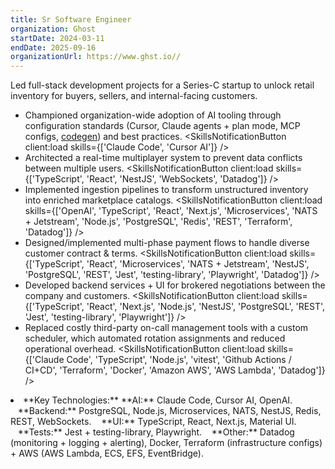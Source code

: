 ```yaml
---
title: Sr Software Engineer
organization: Ghost
startDate: 2024-03-11
endDate: 2025-09-16
organizationUrl: https://www.ghst.io//
---
```


Led full-stack development projects for a Series-C startup to unlock retail inventory for buyers, sellers, and internal-facing customers.

* Championed organization-wide adoption of AI tooling through configuration standards (Cursor, Claude agents + plan mode, MCP configs, <a href="https://codegen.com/" target="_blank">codegen</a>) and best practices. <SkillsNotificationButton client:load skills={['Claude Code', 'Cursor AI']} />
* Architected a real-time multiplayer system to prevent data conflicts between multiple users. <SkillsNotificationButton client:load skills={['TypeScript', 'React', 'NestJS', 'WebSockets', 'Datadog']} />
* Implemented ingestion pipelines to transform unstructured inventory into enriched marketplace catalogs. <SkillsNotificationButton client:load skills={['OpenAI', 'TypeScript', 'React', 'Next.js', 'Microservices', 'NATS + Jetstream', 'Node.js', 'PostgreSQL', 'Redis', 'REST', 'Terraform', 'Datadog']} />
* Designed/implemented multi-phase payment flows to handle diverse customer contract & terms. <SkillsNotificationButton client:load skills={['TypeScript', 'React', 'Microservices', 'NATS + Jetstream', 'NestJS', 'PostgreSQL', 'REST', 'Jest', 'testing-library', 'Playwright', 'Datadog']} />
* Developed backend services + UI for brokered negotiations between the company and customers. <SkillsNotificationButton client:load skills={['TypeScript', 'React', 'Next.js', 'Node.js', 'NestJS', 'PostgreSQL', 'REST', 'Jest', 'testing-library', 'Playwright']} />
* Replaced costly third-party on-call management tools with a custom scheduler, which automated rotation assignments and reduced operational overhead. <SkillsNotificationButton client:load skills={['Claude Code', 'TypeScript', 'Node.js', 'vitest', 'Github Actions / CI+CD', 'Terraform', 'Docker', 'Amazon AWS', 'AWS Lambda', 'Datadog']} />
<li class="print-only">**Key Technologies:** **AI:** Claude Code, Cursor AI, OpenAI. &nbsp;&nbsp;&nbsp;**Backend:** PostgreSQL, Node.js, Microservices, NATS, NestJS, Redis, REST, WebSockets. &nbsp;&nbsp;&nbsp;**UI:** TypeScript, React, Next.js, Material UI. &nbsp;&nbsp;&nbsp;**Tests:** Jest + testing-library, Playwright. &nbsp;&nbsp;&nbsp;**Other:** Datadog (monitoring + logging + alerting), Docker, Terraform (infrastructure configs) + AWS (AWS Lambda, ECS, EFS, EventBridge).</li>

